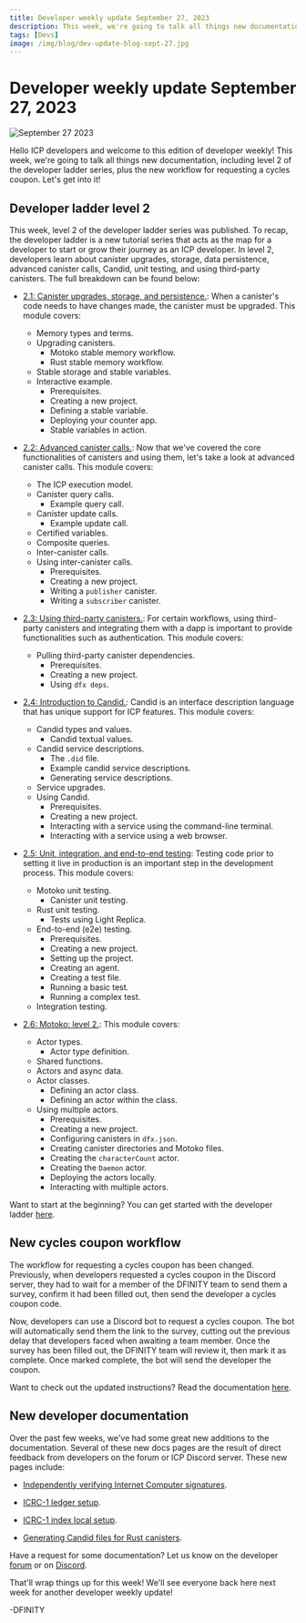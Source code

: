 ```yaml
---
title: Developer weekly update September 27, 2023
description: This week, we're going to talk all things new documentation, including level 2 of the developer ladder series, plus the new workflow for requesting a cycles coupon.
tags: [Devs]
image: /img/blog/dev-update-blog-sept-27.jpg
---
```


# Developer weekly update September 27, 2023

![September 27 2023](../../static/img/blog/dev-update-blog-sept-27.jpg)

Hello ICP developers and welcome to this edition of developer weekly! This week, we're going to talk all things new documentation, including level 2 of the developer ladder series, plus the new workflow for requesting a cycles coupon. Let's get into it!

## Developer ladder level 2

This week, level 2 of the developer ladder series was published. To recap, the developer ladder is a new tutorial series that acts as the map for a developer to start or grow their journey as an ICP developer. In level 2, developers learn about canister upgrades, storage, data persistence, advanced canister calls, Candid, unit testing, and using third-party canisters. The full breakdown can be found below:

- [2.1: Canister upgrades, storage, and persistence.](/docs/current/tutorials/developer-journey/level-2/2.1-storage-persistence): When a canister's code needs to have changes made, the canister must be upgraded. This module covers:
    - Memory types and terms.
    - Upgrading canisters.
	    - Motoko stable memory workflow.
	    - Rust stable memory workflow.
    - Stable storage and stable variables.
    - Interactive example.
	    - Prerequisites.
	    - Creating a new project.
	    - Defining a stable variable.
	    - Deploying your counter app.
	    - Stable variables in action.

- [2.2: Advanced canister calls.](/docs/current/tutorials/developer-journey/level-2/2.2-advanced-canister-calls): Now that we've covered the core functionalities of canisters and using them, let's take a look at advanced canister calls. This module covers:
    - The ICP execution model.
    - Canister query calls.
	    - Example query call.
    - Canister update calls.
	    - Example update call.
    - Certified variables.
    - Composite queries.
    - Inter-canister calls.
    - Using inter-canister calls.
	    - Prerequisites.
	    - Creating a new project.
	    - Writing a `publisher` canister.
	    - Writing a `subscriber` canister.

- [2.3: Using third-party canisters.](/docs/current/tutorials/developer-journey/level-2/2.3-third-party-canisters): For certain workflows, using third-party canisters and integrating them with a dapp is important to provide functionalities such as authentication. This module covers:
    - Pulling third-party canister dependencies.
	    - Prerequisites.
	    - Creating a new project.
	    - Using `dfx deps`.

- [2.4: Introduction to Candid.](/docs/current/tutorials/developer-journey/level-2/2.4-intro-candid): Candid is an interface description language that has unique support for ICP features. This module covers:
    - Candid types and values.
	    - Candid textual values.
    - Candid service descriptions.
	    - The `.did` file.
	    - Example candid service descriptions.
	    - Generating service descriptions.
    - Service upgrades.
    - Using Candid.
	    - Prerequisites.
	    - Creating a new project.
	    - Interacting with a service using the command-line terminal.
	    - Interacting with a service using a web browser.

- [2.5: Unit, integration, and end-to-end testing](/docs/current/tutorials/developer-journey/level-2/2.5-unit-testing): Testing code prior to setting it live in production is an important step in the development process. This module covers:
    - Motoko unit testing.
	    - Canister unit testing.
    - Rust unit testing.
	    - Tests using Light Replica.
    - End-to-end (e2e) testing.
	    - Prerequisites.
	    - Creating a new project.
	    - Setting up the project.
	    - Creating an agent.
	    - Creating a test file.
	    - Running a basic test.
	    - Running a complex test.
    - Integration testing.

- [2.6: Motoko: level 2.](/docs/current/tutorials/developer-journey/level-2/2.6-motoko-lvl2): This module covers:
    - Actor types.
        - Actor type definition.
    - Shared functions.
    - Actors and async data.
    - Actor classes.
        - Defining an actor class.
        - Defining an actor within the class.
    - Using multiple actors.
        - Prerequisites.
        - Creating a new project.
        - Configuring canisters in `dfx.json`.
        - Creating canister directories and Motoko files.
        - Creating the `characterCount` actor.
        - Creating the `Daemon` actor.
        - Deploying the actors locally.
        - Interacting with multiple actors.

Want to start at the beginning? You can get started with the developer ladder [here](/docs/current/tutorials/developer-journey/).

## New cycles coupon workflow

The workflow for requesting a cycles coupon has been changed. Previously, when developers requested a cycles coupon in the Discord server, they had to wait for a member of the DFINITY team to send them a survey, confirm it had been filled out, then send the developer a cycles coupon code.

Now, developers can use a Discord bot to request a cycles coupon. The bot will automatically send them the link to the survey, cutting out the previous delay that developers faced when awaiting a team member. Once the survey has been filled out, the DFINITY team will review it, then mark it as complete. Once marked complete, the bot will send the developer the coupon.

Want to check out the updated instructions? Read the documentation [here](/docs/current/building-dapps/getting-started/tokens-and-cycles).


## New developer documentation

Over the past few weeks, we've had some great new additions to the documentation. Several of these new docs pages are the result of direct feedback from developers on the forum or ICP Discord server. These new pages include:

- [Independently verifying Internet Computer signatures](/docs/current/building-dapps/using-network-features/signatures/independently-verifying-ic-signatures).

- [ICRC-1 ledger setup](/docs/current/rosetta-defi/token-ledgers/setup/icrc1_ledger_setup).

- [ICRC-1 index local setup](/docs/current/rosetta-defi/tokens/indexes).

- [Generating Candid files for Rust canisters](/docs/current/building-dapps/developer-tools/cdks/rust/generating-candid).

Have a request for some documentation? Let us know on the developer [forum](https://forum.dfinity.org/) or on [Discord](https://discord.internetcomputer.org).

That'll wrap things up for this week! We'll see everyone back here next week for another developer weekly update!

-DFINITY
